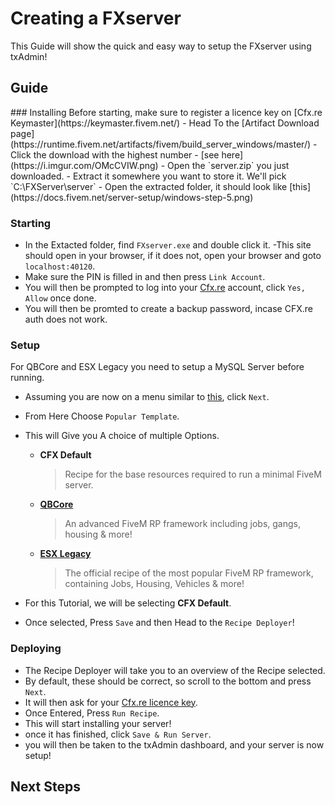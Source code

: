 
# Creating a FXserver

This Guide will show the quick and easy way to setup the FXserver using txAdmin!

## Guide
<Steps>
### Installing
    <Callout type="info">
        Before starting, make sure to register a licence key on [Cfx.re Keymaster](https://keymaster.fivem.net/)
    </Callout>
- Head To the [Artifact Download page](https://runtime.fivem.net/artifacts/fivem/build_server_windows/master/)
- Click the download with the highest number - [see here](https://i.imgur.com/OMcCVIW.png)
- Open the `server.zip` you just downloaded.
- Extract it somewhere you want to store it. We'll pick `C:\FXServer\server`
- Open the extracted folder, it should look like [this](https://docs.fivem.net/server-setup/windows-step-5.png)

### Starting

- In the Extacted folder, find `FXserver.exe` and double click it.
  -This site should open in your browser, if it does not, open your browser and goto `localhost:40120`.
- Make sure the PIN is filled in and then press `Link Account`.
- You will then be prompted to log into your [Cfx.re](https://forum.cfx.re/) account, click `Yes, Allow` once done.
- You will then be promted to create a backup password, incase CFX.re auth does not work.

### Setup
<Callout type="warning">
    For QBCore and ESX Legacy you need to setup a MySQL Server before running.
</Callout>

- Assuming you are now on a menu similar to [this](https://docs.fivem.net/server-setup/windows-step2-5.png), click `Next`.
- From Here Choose `Popular Template`.
- This will Give you A choice of multiple Options.
  - **CFX Default**
    > Recipe for the base resources required to run a minimal FiveM server.
  - **[QBCore](https://github.com/qbcore-framework/qb-core)**
    > An advanced FiveM RP framework including jobs, gangs, housing & more!
  - **[ESX Legacy](https://github.com/esx-framework/esx_core)**
    > The official recipe of the most popular FiveM RP framework, containing Jobs, Housing, Vehicles & more!

- For this Tutorial, we will be selecting **CFX Default**.
- Once selected, Press `Save` and then Head to the `Recipe Deployer`!

### Deploying

- The Recipe Deployer will take you to an overview of the Recipe selected.
- By default, these should be correct, so scroll to the bottom and press `Next`.
- It will then ask for your [Cfx.re licence key](https://keymaster.fivem.net/).
- Once Entered, Press `Run Recipe`.
- This will start installing your server!
- once it has finished, click `Save & Run Server`.
- you will then be taken to the txAdmin dashboard, and your server is now setup!
</Steps>

## Next Steps